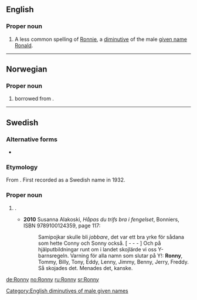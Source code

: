 ==English==

===Proper noun===
{{en-proper noun}}

# A less common spelling of [[Ronnie]], a [[diminutive]] of the male [[given name]] [[Ronald]].

[[Category:English diminutives of male given names]]

----

==Norwegian==

===Proper noun===
{{head|no|proper noun}}

# {{given name|male|lang=no}} borrowed from {{etyl|en|no}}.

----

==Swedish==

===Alternative forms===
* {{l|sv|Ronnie}}

===Etymology===
From {{etyl|en|sv}} {{term|Ronny|lang=en}}. First recorded as a Swedish name in 1932.

===Proper noun===
{{head|sv|proper noun}}

# {{given name|male|lang=sv}}.
#* '''2010''' Susanna Alakoski, ''Håpas du trifs bra i fengelset'', Bonniers, ISBN 9789100124359, page 117:
#*:Samipojkar skulle bli ''jobbare'', det var ett bra yrke för sådana som hette Conny och Sonny också. [ - - - ] Och på hjälputbildningar runt om i landet skojlärde vi oss Y-barnsregeln. Varning för alla namn som slutar på Y!: '''Ronny''', Tommy, Billy, Tony, Eddy, Lenny, Jimmy, Benny, Jerry, Freddy.
#*:Så skojades det. Menades det, kanske.

[[de:Ronny]]
[[no:Ronny]]
[[ru:Ronny]]
[[sr:Ronny]]